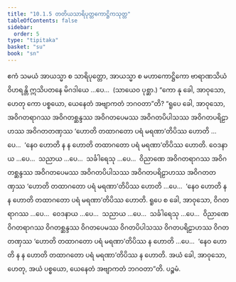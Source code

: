 ```yaml
---
title: "10.1.5 တတိယသာရိပုတ္တကောဋ္ဌိကသုတ္တ"
tableOfContents: false
sidebar:
  order: 5
type: "tipitaka"
basket: "su"
book: "sn"
---
```



<DynamicBreadcrumb />

<Division number="414" book="sn" e="ch" v="18" p="340">

<Paragraph number="1789" book="sn">
ဧကံ သမယံ အာယသ္မာ စ သာရိပုတ္တော, အာယသ္မာ စ မဟာကောဋ္ဌိကော ဗာရာဏသိယံ ဝိဟရန္တိ ဣသိပတနေ မိဂဒါယေ …ပေ…  (သာယေဝ ပုစ္ဆာ.) “ကော နု ခေါ, အာဝုသော, ဟေတု ကော ပစ္စယော, ယေနေတံ အဗျာကတံ ဘဂဝတာ”တိ? “ရူပေ ခေါ, အာဝုသော, အဝိဂတရာဂဿ အဝိဂတစ္ဆန္ဒဿ အဝိဂတပေမဿ အဝိဂတပိပါသဿ အဝိဂတပရိဠာဟဿ အဝိဂတတဏှဿ ‘ဟောတိ တထာဂတော ပရံ မရဏာ’တိပိဿ ဟောတိ …ပေ…  ‘နေဝ ဟောတိ န န ဟောတိ တထာဂတော ပရံ မရဏာ’တိပိဿ ဟောတိ. ဝေဒနာယ …ပေ…  သညာယ …ပေ…  သင်္ခါရေသု …ပေ…  ဝိညာဏေ အဝိဂတရာဂဿ အဝိဂတစ္ဆန္ဒဿ အဝိဂတပေမဿ အဝိဂတပိပါသဿ အဝိဂတပရိဠာဟဿ အဝိဂတတဏှဿ ‘ဟောတိ တထာဂတော ပရံ မရဏာ’တိပိဿ ဟောတိ …ပေ…  ‘နေဝ ဟောတိ န န ဟောတိ တထာဂတော ပရံ မရဏာ’တိပိဿ ဟောတိ. ရူပေ စ ခေါ, အာဝုသော, ဝိဂတရာဂဿ …ပေ…  ဝေဒနာယ …ပေ…  သညာယ …ပေ…  သင်္ခါရေသု …ပေ…  ဝိညာဏေ ဝိဂတရာဂဿ ဝိဂတစ္ဆန္ဒဿ ဝိဂတပေမဿ ဝိဂတပိပါသဿ ဝိဂတပရိဠာဟဿ ဝိဂတတဏှဿ ‘ဟောတိ တထာဂတော ပရံ မရဏာ’တိပိဿ န ဟောတိ …ပေ…  ‘နေဝ ဟောတိ န န ဟောတိ တထာဂတော ပရံ မရဏာ’တိပိဿ န ဟောတိ. အယံ ခေါ, အာဝုသော, ဟေတု, အယံ ပစ္စယော, ယေနေတံ အဗျာကတံ ဘဂဝတာ”တိ.

</Paragraph>
</Division>

<Paragraph number="1790" type="center" book="sn">
ပဉ္စမံ.
</Paragraph>